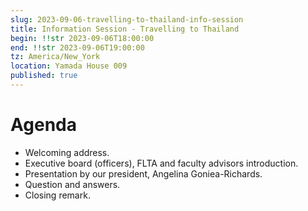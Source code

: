 ```yaml
---
slug: 2023-09-06-travelling-to-thailand-info-session
title: Information Session - Travelling to Thailand
begin: !!str 2023-09-06T18:00:00
end: !!str 2023-09-06T19:00:00
tz: America/New_York
location: Yamada House 009
published: true
---
```


# Agenda

- Welcoming address.
- Executive board (officers), FLTA and faculty advisors introduction.
- Presentation by our president, Angelina Goniea-Richards.
- Question and answers.
- Closing remark.
